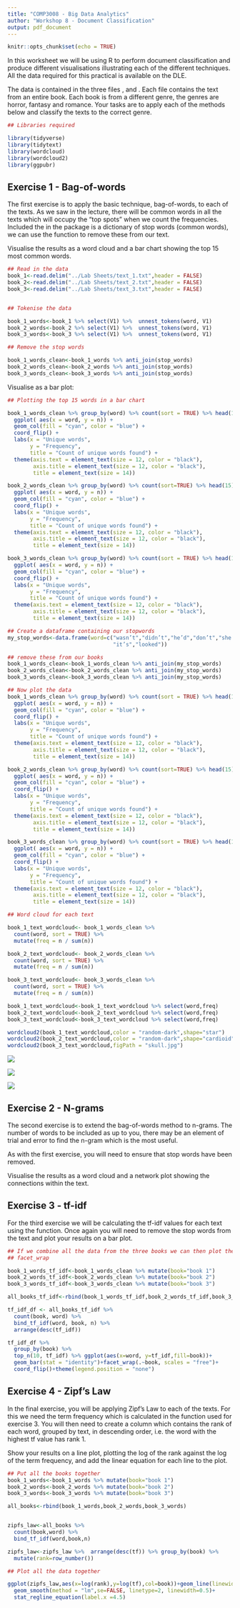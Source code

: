 ```yaml
---
title: "COMP3008 - Big Data Analytics"
author: "Workshop 8 - Document Classification"
output: pdf_document
---
```


```r
knitr::opts_chunk$set(echo = TRUE)
```

In this worksheet we will be using R to perform document classification and produce different visualisations illustrating each of the different techniques. All the data required for this practical is available on the DLE. 

The data is contained in the three files \texttt{text\_1.txt}, \texttt{text\_2.txt} and \texttt{text\_3.txt}. Each file contains the text from an entire book. Each book is from a different genre, the genres are horror, fantasy and romance. Your tasks are to apply each of the methods below and classify the texts to the correct genre. 

```r
## Libraries required 

library(tidyverse)
library(tidytext)
library(wordcloud)
library(wordcloud2)
library(ggpubr)

```

## Exercise 1 - Bag-of-words

The first exercise is to apply the basic technique, bag-of-words, to each of the texts. As we saw in the lecture, there will be common words in all the texts which will occupy the "top spots" when we count the frequencies. Included the in the \texttt{tidytext} package is a dictionary of stop words (common words), we can use the \texttt{anti\_join()} function to remove these from our text.

Visualise the results as a word cloud and a bar chart showing the top 15 most common words.

\textbf{Solution}

```r

## Read in the data
book_1<-read.delim("../Lab Sheets/text_1.txt",header = FALSE)
book_2<-read.delim("../Lab Sheets/text_2.txt",header = FALSE)
book_3<-read.delim("../Lab Sheets/text_3.txt",header = FALSE)


## Tokenise the data

book_1_words<-book_1 %>% select(V1) %>%  unnest_tokens(word, V1)
book_2_words<-book_2 %>% select(V1) %>%  unnest_tokens(word, V1)
book_3_words<-book_3 %>% select(V1) %>%  unnest_tokens(word, V1)

## Remove the stop words

book_1_words_clean<-book_1_words %>% anti_join(stop_words)
book_2_words_clean<-book_2_words %>% anti_join(stop_words)
book_3_words_clean<-book_3_words %>% anti_join(stop_words)
```

Visualise as a bar plot:

```r
## Plotting the top 15 words in a bar chart

book_1_words_clean %>% group_by(word) %>% count(sort = TRUE) %>% head(15) %>% 
  ggplot( aes(x = word, y = n)) +
  geom_col(fill = "cyan", color = "blue") +
  coord_flip() +
  labs(x = "Unique words",
       y = "Frequency",
       title = "Count of unique words found") + 
  theme(axis.text = element_text(size = 12, color = "black"), 
        axis.title = element_text(size = 12, color = "black"),
        title = element_text(size = 14))

book_2_words_clean %>% group_by(word) %>% count(sort=TRUE) %>% head(15) %>% 
  ggplot( aes(x = word, y = n)) +
  geom_col(fill = "cyan", color = "blue") +
  coord_flip() +
  labs(x = "Unique words",
       y = "Frequency",
       title = "Count of unique words found") + 
  theme(axis.text = element_text(size = 12, color = "black"), 
        axis.title = element_text(size = 12, color = "black"),
        title = element_text(size = 14))

book_3_words_clean %>% group_by(word) %>% count(sort = TRUE) %>% head(15) %>% 
  ggplot( aes(x = word, y = n)) +
  geom_col(fill = "cyan", color = "blue") +
  coord_flip() +
  labs(x = "Unique words",
       y = "Frequency",
       title = "Count of unique words found") + 
  theme(axis.text = element_text(size = 12, color = "black"), 
        axis.title = element_text(size = 12, color = "black"),
        title = element_text(size = 14))
```

\textcolor{blue}{We see in text 1 that words such as wizard, magic and dragon are common, therefore we could classify this text as fantasy. In text 2 we see names of characters appearing frequently and the word love is a common word, this could lead us to classifying this text as romance. The final text, text 3 has Carrie as the most common word, this is probably the main charaters name and we see the word blood has a high frequency which would lead us to classifing this text as horror.}

\textcolor{blue}{In some cases we may wish to remove additional words, here we may want to remove names and other words not included in the stop words such as didn't. The way to do this is shown below}


```r
## Create a dataframe containing our stopwords
my_stop_words<-data.frame(word=c("wasn’t","didn’t","he’d","don’t","she’d","couldn’t",
                                 "it’s","looked"))

## remove these from our books
book_1_words_clean<-book_1_words_clean %>% anti_join(my_stop_words)
book_2_words_clean<-book_2_words_clean %>% anti_join(my_stop_words)
book_3_words_clean<-book_3_words_clean %>% anti_join(my_stop_words)

## Now plot the data
book_1_words_clean %>% group_by(word) %>% count(sort = TRUE) %>% head(15) %>% 
  ggplot( aes(x = word, y = n)) +
  geom_col(fill = "cyan", color = "blue") +
  coord_flip() +
  labs(x = "Unique words",
       y = "Frequency",
       title = "Count of unique words found") + 
  theme(axis.text = element_text(size = 12, color = "black"), 
        axis.title = element_text(size = 12, color = "black"),
        title = element_text(size = 14))

book_2_words_clean %>% group_by(word) %>% count(sort=TRUE) %>% head(15) %>% 
  ggplot( aes(x = word, y = n)) +
  geom_col(fill = "cyan", color = "blue") +
  coord_flip() +
  labs(x = "Unique words",
       y = "Frequency",
       title = "Count of unique words found") + 
  theme(axis.text = element_text(size = 12, color = "black"), 
        axis.title = element_text(size = 12, color = "black"),
        title = element_text(size = 14))

book_3_words_clean %>% group_by(word) %>% count(sort = TRUE) %>% head(15) %>% 
  ggplot( aes(x = word, y = n)) +
  geom_col(fill = "cyan", color = "blue") +
  coord_flip() +
  labs(x = "Unique words",
       y = "Frequency",
       title = "Count of unique words found") + 
  theme(axis.text = element_text(size = 12, color = "black"), 
        axis.title = element_text(size = 12, color = "black"),
        title = element_text(size = 14))
```



```r
## Word cloud for each text

book_1_text_wordcloud<- book_1_words_clean %>%
  count(word, sort = TRUE) %>% 
  mutate(freq = n / sum(n))

book_2_text_wordcloud<- book_2_words_clean %>%
  count(word, sort = TRUE) %>% 
  mutate(freq = n / sum(n))

book_3_text_wordcloud<- book_3_words_clean %>%
  count(word, sort = TRUE) %>% 
  mutate(freq = n / sum(n))

book_1_text_wordcloud<-book_1_text_wordcloud %>% select(word,freq)
book_2_text_wordcloud<-book_2_text_wordcloud %>% select(word,freq)
book_3_text_wordcloud<-book_3_text_wordcloud %>% select(word,freq)

wordcloud2(book_1_text_wordcloud,color = "random-dark",shape="star")
wordcloud2(book_2_text_wordcloud,color = "random-dark",shape="cardioid")
wordcloud2(book_3_text_wordcloud,figPath = "skull.jpg")

```

![](text_1_wordcloud.png)

![](text_2_wordcloud.png)

![](text_3_wordcloud.png)
\textcolor{blue}{In all the word coulds we see character names appearing the most frequently. We see in text 1 that words such as wizard, magic and dragon are common, therefore we could classify this text as fantasy. In text 2 we see names of characters appearing frequently and the word love is a common word, this could lead us to classifying this text as romance. The final text, text 3 has Carrie as the most common word, this is probably the main charaters name and we see the word blood has a high frequency which would lead us to classifing this text as horror.}

\textcolor{red}{\textbf{Making these wordclouds}: These wordclouds are made using the package wordcloud2. They will not appear in the usual Plots pane but in the Viewer one instead. They are also dynamic, they don't add all the words in one go but in a sequence. If you want to use a different shape from a .jpg file, there is a bug with this. It will not appear in the Viewer pane, you will need to view this in your browser by clicking the window with an arrow icon immediately above the white area where the plot should appear.}


## Exercise 2 - N-grams

The second exercise is to extend the bag-of-words method to n-grams. The number of words to be included as up to you, there may be an element of trial and error to find the n-gram which is the most useful. 

As with the first exercise, you will need to ensure that stop words have been removed. 


Visualise the results as a word cloud and a network plot showing the connections within the text.

\textbf{Solution}

## Exercise 3 - tf-idf

For the third exercise we will be calculating the tf-idf values for each text using the \texttt{bind\_tf\_idf()} function. Once again you will need to remove the stop words from the text and plot your results on a bar plot.

\textbf{Solution}

```r

## If we combine all the data from the three books we can then plot them on the same graph using 
## facet_wrap

book_1_words_tf_idf<-book_1_words_clean %>% mutate(book="book 1")
book_2_words_tf_idf<-book_2_words_clean %>% mutate(book="book 2")
book_3_words_tf_idf<-book_3_words_clean %>% mutate(book="book 3")

all_books_tf_idf<-rbind(book_1_words_tf_idf,book_2_words_tf_idf,book_3_words_tf_idf)

tf_idf_df <- all_books_tf_idf %>%
  count(book, word) %>%
  bind_tf_idf(word, book, n) %>%
  arrange(desc(tf_idf)) 

tf_idf_df %>%
  group_by(book) %>%
  top_n(10, tf_idf) %>% ggplot(aes(x=word, y=tf_idf,fill=book))+
  geom_bar(stat = "identity")+facet_wrap(.~book, scales = "free")+
  coord_flip()+theme(legend.position = "none")

```
\textcolor{blue}{Once again we see character names being highlighted by the method. Magic is still being highlighted in book 1, reinforcing the classification as fantasy.}


## Exercise 4 - Zipf's Law

In the final exercise, you will be applying Zipf's Law to each of the texts. For this we need the term frequency which is calculated in the function used for exercise 3. You will then need to create a column which contains the rank of each word, grouped by text, in descending order, i.e. the word with the highest tf value has rank 1.

Show your results on a line plot, plotting the log of the rank against the log of the term frequency, and add the linear equation for each line to the plot.

\textbf{Solution}

```r

## Put all the books together
book_1_words<-book_1_words %>% mutate(book="book 1")
book_2_words<-book_2_words %>% mutate(book="book 2")
book_3_words<-book_3_words %>% mutate(book="book 3")

all_books<-rbind(book_1_words,book_2_words,book_3_words)


zipfs_law<-all_books %>%
  count(book,word) %>%
  bind_tf_idf(word,book,n)

zipfs_law<-zipfs_law %>%  arrange(desc(tf)) %>% group_by(book) %>% 
  mutate(rank=row_number())

## Plot all the data together

ggplot(zipfs_law,aes(x=log(rank),y=log(tf),col=book))+geom_line(linewidth=1)+
  geom_smooth(method = "lm",se=FALSE, linetype=2, linewidth=0.5)+
  stat_regline_equation(label.x =4.5)

```


\textcolor{blue}{Books 1 and 3 have very similar equations, book 2 stands out as being very different. When making the classifications, this result would lead us to either classifing books 1 and 3 to the same genre or to genres which could be very closely linked.}
